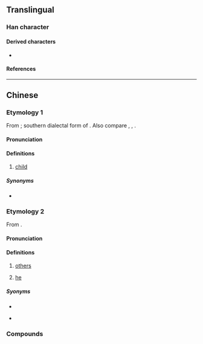 {{character info}}
==Translingual==

===Han character===
{{Han char|rn=9|rad=人|as=04|sn=6|four=27240|canj=OMVH|ids=⿰亻牙}}

====Derived characters====
* {{l|mul|[[𦭿]]}}

====References====
{{Han ref|kx=0096.121|hdz=10120.060|uh=4F22}}

----

==Chinese==
{{zh-forms}}

===Etymology 1===
From {{inh|zh|sit-pro|*m/s-ŋa-j||small; inferior; offspring}}; southern dialectal form of {{ltc-l|兒|child; son|id=1}}. Also compare {{cog|mkh-pro|*ŋa(i)k||baby}}, {{cog|mkh-ban-pro|*ŋaː||baby}}, {{cog|km|ង៉ា||infant; baby}}.

====Pronunciation====
{{zh-pron
|m=yá
|c=ngaa4
|j=nia1
|mc=
|oc=
|ma=
|cat=n
}}

====Definitions====
{{zh-hanzi}}

# {{lb|zh|dialectal}} [[child]]

=====Synonyms=====
* {{s|child}}
{{zh-dial-syn|小孩}}

===Etymology 2===
From {{zh-l|人家*}}.

====Pronunciation====
{{rfp|cmn|Xi’annese: nia21}}

====Definitions====
# {{lb|zh|Guanzhong|_|Mandarin}} [[others]]
# {{lb|zh|Wanrong|_|Mandarin}} [[he]]

=====Syonyms=====
* {{s|others}}
{{zh-dial-syn|別人}}
* {{s|he}}
{{zh-dial-syn|他}}

===Compounds===
{{zh-der|伢子}}